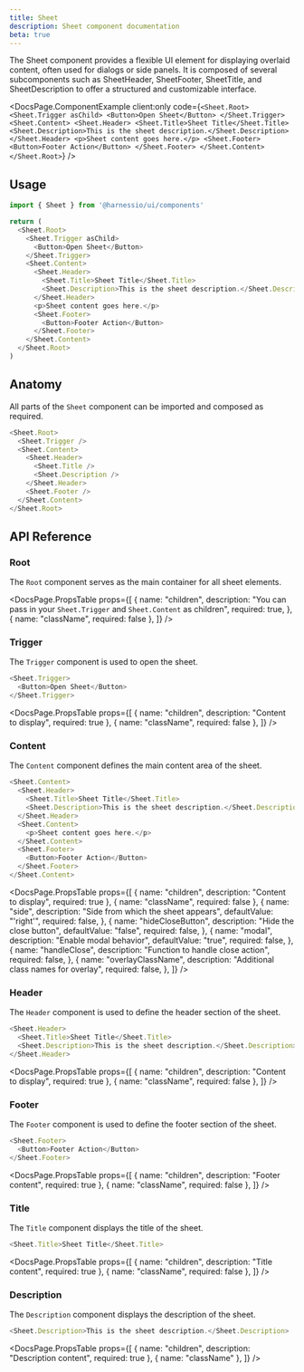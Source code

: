 ```yaml
---
title: Sheet
description: Sheet component documentation
beta: true
---
```


The Sheet component provides a flexible UI element for displaying overlaid content, often used for dialogs or side panels. It is composed of several subcomponents such as SheetHeader, SheetFooter, SheetTitle, and SheetDescription to offer a structured and customizable interface.


<DocsPage.ComponentExample
  client:only
  code={`<Sheet.Root>
  <Sheet.Trigger asChild>
    <Button>Open Sheet</Button>
  </Sheet.Trigger>
  <Sheet.Content>
    <Sheet.Header>
      <Sheet.Title>Sheet Title</Sheet.Title>
      <Sheet.Description>This is the sheet description.</Sheet.Description>
    </Sheet.Header>
    <p>Sheet content goes here.</p>
    <Sheet.Footer>
      <Button>Footer Action</Button>
    </Sheet.Footer>
  </Sheet.Content>
</Sheet.Root>`}
/>

## Usage

```typescript jsx
import { Sheet } from '@harnessio/ui/components'

return (
  <Sheet.Root>
    <Sheet.Trigger asChild>
      <Button>Open Sheet</Button>
    </Sheet.Trigger>
    <Sheet.Content>
      <Sheet.Header>
        <Sheet.Title>Sheet Title</Sheet.Title>
        <Sheet.Description>This is the sheet description.</Sheet.Description>
      </Sheet.Header>
      <p>Sheet content goes here.</p>
      <Sheet.Footer>
        <Button>Footer Action</Button>
      </Sheet.Footer>
    </Sheet.Content>
  </Sheet.Root>
)
```

## Anatomy

All parts of the `Sheet` component can be imported and composed as required.

```typescript jsx
<Sheet.Root>
  <Sheet.Trigger />
  <Sheet.Content>
    <Sheet.Header>
      <Sheet.Title />
      <Sheet.Description />
    </Sheet.Header>
    <Sheet.Footer />
  </Sheet.Content>
</Sheet.Root>
```

## API Reference

### Root

The `Root` component serves as the main container for all sheet elements.

<DocsPage.PropsTable
  props={[
    {
      name: "children",
      description:
        "You can pass in your `Sheet.Trigger` and `Sheet.Content` as children",
      required: true,
    },
    { name: "className", required: false },
  ]}
/>

### Trigger

The `Trigger` component is used to open the sheet.

```typescript jsx
<Sheet.Trigger>
  <Button>Open Sheet</Button>
</Sheet.Trigger>
```

<DocsPage.PropsTable
  props={[
    { name: "children", description: "Content to display", required: true },
    { name: "className", required: false },
  ]}
/>

### Content

The `Content` component defines the main content area of the sheet.

```typescript jsx
<Sheet.Content>
  <Sheet.Header>
    <Sheet.Title>Sheet Title</Sheet.Title>
    <Sheet.Description>This is the sheet description.</Sheet.Description>
  </Sheet.Header>
  <Sheet.Content>
    <p>Sheet content goes here.</p>
  </Sheet.Content>
  <Sheet.Footer>
    <Button>Footer Action</Button>
  </Sheet.Footer>
</Sheet.Content>
```

<DocsPage.PropsTable
  props={[
    { name: "children", description: "Content to display", required: true },
    { name: "className", required: false },
    {
      name: "side",
      description: "Side from which the sheet appears",
      defaultValue: "'right'",
      required: false,
    },
    {
      name: "hideCloseButton",
      description: "Hide the close button",
      defaultValue: "false",
      required: false,
    },
    {
      name: "modal",
      description: "Enable modal behavior",
      defaultValue: "true",
      required: false,
    },
    {
      name: "handleClose",
      description: "Function to handle close action",
      required: false,
    },
    {
      name: "overlayClassName",
      description: "Additional class names for overlay",
      required: false,
    },
  ]}
/>

### Header

The `Header` component is used to define the header section of the sheet.

```typescript jsx
<Sheet.Header>
  <Sheet.Title>Sheet Title</Sheet.Title>
  <Sheet.Description>This is the sheet description.</Sheet.Description>
</Sheet.Header>
```

<DocsPage.PropsTable
  props={[
    { name: "children", description: "Content to display", required: true },
    { name: "className", required: false },
  ]}
/>

### Footer

The `Footer` component is used to define the footer section of the sheet.

```typescript jsx
<Sheet.Footer>
  <Button>Footer Action</Button>
</Sheet.Footer>
```

<DocsPage.PropsTable
  props={[
    { name: "children", description: "Footer content", required: true },
    { name: "className", required: false },
  ]}
/>

### Title

The `Title` component displays the title of the sheet.

```typescript jsx
<Sheet.Title>Sheet Title</Sheet.Title>
```

<DocsPage.PropsTable
  props={[
    { name: "children", description: "Title content", required: true },
    { name: "className", required: false },
  ]}
/>

### Description

The `Description` component displays the description of the sheet.

```typescript jsx
<Sheet.Description>This is the sheet description.</Sheet.Description>
```

<DocsPage.PropsTable
  props={[
    { name: "children", description: "Description content", required: true },
    { name: "className" },
  ]}
/>
